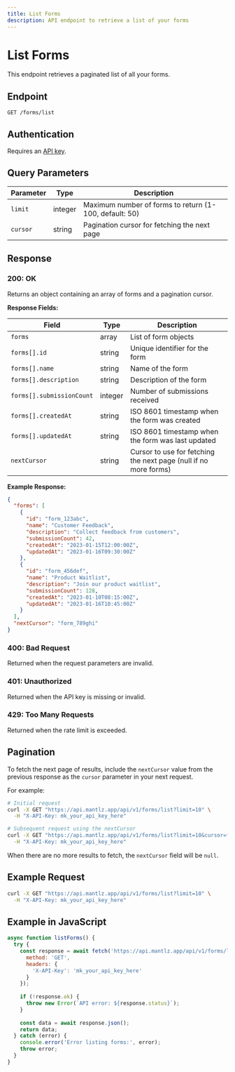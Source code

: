 ```yaml
---
title: List Forms
description: API endpoint to retrieve a list of your forms
---
```


# List Forms

This endpoint retrieves a paginated list of all your forms.

## Endpoint

```
GET /forms/list
```

## Authentication

Requires an [API key](/docs/api-reference/authentication).

## Query Parameters

| Parameter | Type | Description |
|-----------|------|-------------|
| `limit` | integer | Maximum number of forms to return (1-100, default: 50) |
| `cursor` | string | Pagination cursor for fetching the next page |

## Response

### 200: OK

Returns an object containing an array of forms and a pagination cursor.

**Response Fields:**

| Field | Type | Description |
|-------|------|-------------|
| `forms` | array | List of form objects |
| `forms[].id` | string | Unique identifier for the form |
| `forms[].name` | string | Name of the form |
| `forms[].description` | string | Description of the form |
| `forms[].submissionCount` | integer | Number of submissions received |
| `forms[].createdAt` | string | ISO 8601 timestamp when the form was created |
| `forms[].updatedAt` | string | ISO 8601 timestamp when the form was last updated |
| `nextCursor` | string | Cursor to use for fetching the next page (null if no more forms) |

**Example Response:**

```json
{
  "forms": [
    {
      "id": "form_123abc",
      "name": "Customer Feedback",
      "description": "Collect feedback from customers",
      "submissionCount": 42,
      "createdAt": "2023-01-15T12:00:00Z",
      "updatedAt": "2023-01-16T09:30:00Z"
    },
    {
      "id": "form_456def",
      "name": "Product Waitlist",
      "description": "Join our product waitlist",
      "submissionCount": 128,
      "createdAt": "2023-01-10T08:15:00Z",
      "updatedAt": "2023-01-16T10:45:00Z"
    }
  ],
  "nextCursor": "form_789ghi"
}
```

### 400: Bad Request

Returned when the request parameters are invalid.

### 401: Unauthorized

Returned when the API key is missing or invalid.

### 429: Too Many Requests

Returned when the rate limit is exceeded.

## Pagination

To fetch the next page of results, include the `nextCursor` value from the previous response as the `cursor` parameter in your next request.

For example:

```bash
# Initial request
curl -X GET "https://api.mantlz.app/api/v1/forms/list?limit=10" \
  -H "X-API-Key: mk_your_api_key_here"

# Subsequent request using the nextCursor
curl -X GET "https://api.mantlz.app/api/v1/forms/list?limit=10&cursor=form_789ghi" \
  -H "X-API-Key: mk_your_api_key_here"
```

When there are no more results to fetch, the `nextCursor` field will be `null`.

## Example Request

```bash
curl -X GET "https://api.mantlz.app/api/v1/forms/list?limit=10" \
  -H "X-API-Key: mk_your_api_key_here"
```

## Example in JavaScript

```javascript
async function listForms() {
  try {
    const response = await fetch('https://api.mantlz.app/api/v1/forms/list?limit=10', {
      method: 'GET',
      headers: {
        'X-API-Key': 'mk_your_api_key_here'
      }
    });
    
    if (!response.ok) {
      throw new Error(`API error: ${response.status}`);
    }
    
    const data = await response.json();
    return data;
  } catch (error) {
    console.error('Error listing forms:', error);
    throw error;
  }
}
``` 